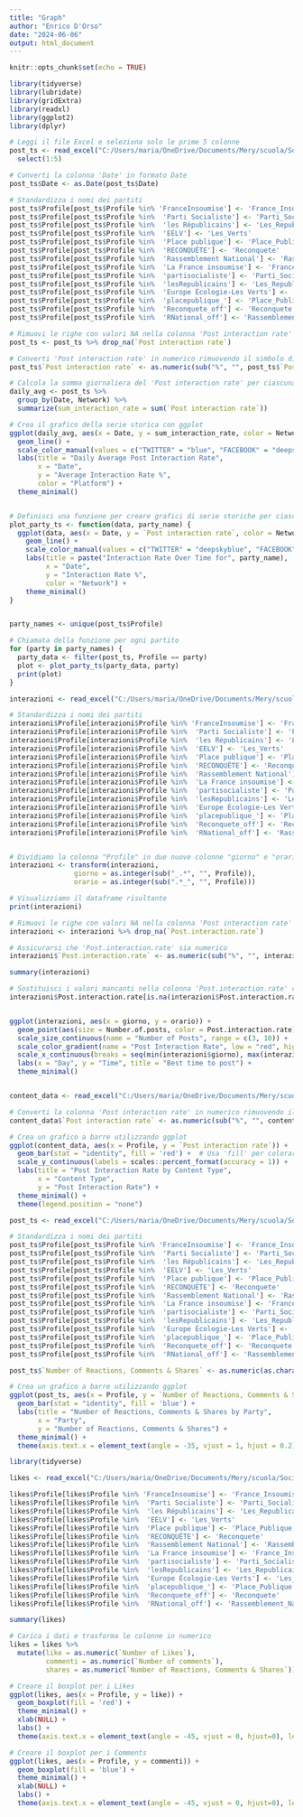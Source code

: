 ---
title: "Graph"
author: "Enrico D'Orso"
date: "2024-06-06"
output: html_document
---

```{r setup, include=FALSE}
knitr::opts_chunk$set(echo = TRUE)
```


```{r}

library(tidyverse)
library(lubridate)
library(gridExtra)
library(readxl)
library(ggplot2)
library(dplyr)

```

```{r}
# Leggi il file Excel e seleziona solo le prime 5 colonne
post_ts <- read_excel("C:/Users/maria/OneDrive/Documents/Mery/scuola/Social media analytics/Elezioni Francia Dati_grezzi.xlsx", sheet = 2) %>%
  select(1:5)

# Converti la colonna 'Date' in formato Date
post_ts$Date <- as.Date(post_ts$Date)

# Standardizza i nomi dei partiti
post_ts$Profile[post_ts$Profile %in% 'FranceInsoumise'] <- 'France_Insoumise'
post_ts$Profile[post_ts$Profile %in%  'Parti Socialiste'] <- 'Parti_Socialiste'
post_ts$Profile[post_ts$Profile %in%  'les Républicains'] <- 'Les_Republicains'
post_ts$Profile[post_ts$Profile %in%  'EELV'] <- 'Les_Verts'
post_ts$Profile[post_ts$Profile %in%  'Place publique'] <- 'Place_Publique'
post_ts$Profile[post_ts$Profile %in%  'RECONQUÊTE'] <- 'Reconquete'
post_ts$Profile[post_ts$Profile %in%  'Rassemblement National'] <- 'Rassemblement_National'
post_ts$Profile[post_ts$Profile %in%  'La France insoumise'] <- 'France_Insoumise'
post_ts$Profile[post_ts$Profile %in%  'partisocialiste'] <- 'Parti_Socialiste'
post_ts$Profile[post_ts$Profile %in%  'lesRepublicains'] <- 'Les_Republicains'
post_ts$Profile[post_ts$Profile %in%  'Europe Écologie-Les Verts'] <- 'Les_Verts'
post_ts$Profile[post_ts$Profile %in%  'placepublique_'] <- 'Place_Publique'
post_ts$Profile[post_ts$Profile %in%  'Reconquete_off'] <- 'Reconquete'
post_ts$Profile[post_ts$Profile %in%  'RNational_off'] <- 'Rassemblement_National'

# Rimuovi le righe con valori NA nella colonna 'Post interaction rate'
post_ts <- post_ts %>% drop_na(`Post interaction rate`)

# Converti 'Post interaction rate' in numerico rimuovendo il simbolo di percentuale e moltiplicando per 100
post_ts$`Post interaction rate` <- as.numeric(sub("%", "", post_ts$`Post interaction rate`)) * 100

# Calcola la somma giornaliera del 'Post interaction rate' per ciascuna piattaforma
daily_avg <- post_ts %>%
  group_by(Date, Network) %>%
  summarize(sum_interaction_rate = sum(`Post interaction rate`))

# Crea il grafico della serie storica con ggplot
ggplot(daily_avg, aes(x = Date, y = sum_interaction_rate, color = Network)) +
  geom_line() +
  scale_color_manual(values = c("TWITTER" = "blue", "FACEBOOK" = "deepskyblue")) +
  labs(title = "Daily Average Post Interaction Rate",
       x = "Date",
       y = "Average Interaction Rate %",
       color = "Platform") +
  theme_minimal()



```

```{r}

# Definisci una funzione per creare grafici di serie storiche per ciascun partito
plot_party_ts <- function(data, party_name) {
  ggplot(data, aes(x = Date, y = `Post interaction rate`, color = Network)) +
    geom_line() +
    scale_color_manual(values = c("TWITTER" = "deepskyblue", "FACEBOOK" = "blue")) +
    labs(title = paste("Interaction Rate Over Time for", party_name),
         x = "Date",
         y = "Interaction Rate %",
         color = "Network") +
    theme_minimal()
}


party_names <- unique(post_ts$Profile)

# Chiamata della funzione per ogni partito
for (party in party_names) {
  party_data <- filter(post_ts, Profile == party)
  plot <- plot_party_ts(party_data, party)
  print(plot)
}

```

```{r}

interazioni <- read_excel("C:/Users/maria/OneDrive/Documents/Mery/scuola/Social media analytics/Elezioni Francia Dati_grezzi.xlsx", sheet = 3)

# Standardizza i nomi dei partiti
interazioni$Profile[interazioni$Profile %in% 'FranceInsoumise'] <- 'France_Insoumise'
interazioni$Profile[interazioni$Profile %in%  'Parti Socialiste'] <- 'Parti_Socialiste'
interazioni$Profile[interazioni$Profile %in%  'les Républicains'] <- 'Les_Republicains'
interazioni$Profile[interazioni$Profile %in%  'EELV'] <- 'Les_Verts'
interazioni$Profile[interazioni$Profile %in%  'Place publique'] <- 'Place_Publique'
interazioni$Profile[interazioni$Profile %in%  'RECONQUÊTE'] <- 'Reconquete'
interazioni$Profile[interazioni$Profile %in%  'Rassemblement National'] <- 'Rassemblement_National'
interazioni$Profile[interazioni$Profile %in%  'La France insoumise'] <- 'France_Insoumise'
interazioni$Profile[interazioni$Profile %in%  'partisocialiste'] <- 'Parti_Socialiste'
interazioni$Profile[interazioni$Profile %in%  'lesRepublicains'] <- 'Les_Republicains'
interazioni$Profile[interazioni$Profile %in%  'Europe Écologie-Les Verts'] <- 'Les_Verts'
interazioni$Profile[interazioni$Profile %in%  'placepublique_'] <- 'Place_Publique'
interazioni$Profile[interazioni$Profile %in%  'Reconquete_off'] <- 'Reconquete'
interazioni$Profile[interazioni$Profile %in%  'RNational_off'] <- 'Rassemblement_National'


# Dividiamo la colonna "Profile" in due nuove colonne "giorno" e "orario"
interazioni <- transform(interazioni, 
                giorno = as.integer(sub("_.*", "", Profile)),
                orario = as.integer(sub(".*_", "", Profile)))

# Visualizziamo il dataframe risultante
print(interazioni)

# Rimuovi le righe con valori NA nella colonna 'Post interaction rate'
interazioni <- interazioni %>% drop_na(`Post.interaction.rate`)

# Assicurarsi che 'Post.interaction.rate' sia numerico
interazioni$`Post.interaction.rate` <- as.numeric(sub("%", "", interazioni$`Post.interaction.rate`)) * 100

summary(interazioni)

# Sostituisci i valori mancanti nella colonna 'Post.interaction.rate' con la media
interazioni$Post.interaction.rate[is.na(interazioni$Post.interaction.rate)] <- mean(interazioni$Post.interaction.rate, na.rm = TRUE)


ggplot(interazioni, aes(x = giorno, y = orario)) +
  geom_point(aes(size = Number.of.posts, color = Post.interaction.rate)) +
  scale_size_continuous(name = "Number of Posts", range = c(3, 10)) +  # Cambia il range per ingrandire i punti
  scale_color_gradient(name = "Post Interaction Rate", low = "red", high = "green") +
  scale_x_continuous(breaks = seq(min(interazioni$giorno), max(interazioni$giorno), by = 1)) +  # Mostra tutti i numeri sull'asse x
  labs(x = "Day", y = "Time", title = "Best time to post") +
  theme_minimal()



```

```{r}
content_data <- read_excel("C:/Users/maria/OneDrive/Documents/Mery/scuola/Social media analytics/Elezioni Francia Dati_grezzi.xlsx", sheet = 11)

# Converti la colonna 'Post interaction rate' in numerico rimuovendo il simbolo di percentuale e moltiplicando per 100
content_data$`Post interaction rate` <- as.numeric(sub("%", "", content_data$`Post interaction rate`)) * 100

# Crea un grafico a barre utilizzando ggplot
ggplot(content_data, aes(x = Profile, y = `Post interaction rate`)) +
  geom_bar(stat = "identity", fill = 'red') +  # Usa 'fill' per colorare le barre
  scale_y_continuous(labels = scales::percent_format(accuracy = 1)) +
  labs(title = "Post Interaction Rate by Content Type",
       x = "Content Type",
       y = "Post Interaction Rate") +
  theme_minimal() +
  theme(legend.position = "none")

```

```{r}

post_ts <- read_excel("C:/Users/maria/OneDrive/Documents/Mery/scuola/Social media analytics/Elezioni Francia Dati_grezzi.xlsx", sheet = 1)

# Standardizza i nomi dei partiti
post_ts$Profile[post_ts$Profile %in% 'FranceInsoumise'] <- 'France_Insoumise'
post_ts$Profile[post_ts$Profile %in%  'Parti Socialiste'] <- 'Parti_Socialiste'
post_ts$Profile[post_ts$Profile %in%  'les Républicains'] <- 'Les_Republicains'
post_ts$Profile[post_ts$Profile %in%  'EELV'] <- 'Les_Verts'
post_ts$Profile[post_ts$Profile %in%  'Place publique'] <- 'Place_Publique'
post_ts$Profile[post_ts$Profile %in%  'RECONQUÊTE'] <- 'Reconquete'
post_ts$Profile[post_ts$Profile %in%  'Rassemblement National'] <- 'Rassemblement_National'
post_ts$Profile[post_ts$Profile %in%  'La France insoumise'] <- 'France_Insoumise'
post_ts$Profile[post_ts$Profile %in%  'partisocialiste'] <- 'Parti_Socialiste'
post_ts$Profile[post_ts$Profile %in%  'lesRepublicains'] <- 'Les_Republicains'
post_ts$Profile[post_ts$Profile %in%  'Europe Écologie-Les Verts'] <- 'Les_Verts'
post_ts$Profile[post_ts$Profile %in%  'placepublique_'] <- 'Place_Publique'
post_ts$Profile[post_ts$Profile %in%  'Reconquete_off'] <- 'Reconquete'
post_ts$Profile[post_ts$Profile %in%  'RNational_off'] <- 'Rassemblement_National'

post_ts$`Number of Reactions, Comments & Shares` <- as.numeric(as.character(post_ts$`Number of Reactions, Comments & Shares`))

# Crea un grafico a barre utilizzando ggplot
ggplot(post_ts, aes(x = Profile, y = `Number of Reactions, Comments & Shares`)) +
  geom_bar(stat = "identity", fill = 'blue') +
  labs(title = "Number of Reactions, Comments & Shares by Party",
       x = "Party",
       y = "Number of Reactions, Comments & Shares") +
  theme_minimal() +
  theme(axis.text.x = element_text(angle = -35, vjust = 1, hjust = 0.2))

```







```{r}
library(tidyverse)

likes <- read_excel("C:/Users/maria/OneDrive/Documents/Mery/scuola/Social media analytics/Elezioni Francia Dati_grezzi.xlsx", sheet = 1)

likes$Profile[likes$Profile %in% 'FranceInsoumise'] <- 'France_Insoumise'
likes$Profile[likes$Profile %in%  'Parti Socialiste'] <- 'Parti_Socialiste'
likes$Profile[likes$Profile %in%  'les Républicains'] <- 'Les_Republicains'
likes$Profile[likes$Profile %in%  'EELV'] <- 'Les_Verts'
likes$Profile[likes$Profile %in%  'Place publique'] <- 'Place_Publique'
likes$Profile[likes$Profile %in%  'RECONQUÊTE'] <- 'Reconquete'
likes$Profile[likes$Profile %in%  'Rassemblement National'] <- 'Rassemblement_National'
likes$Profile[likes$Profile %in%  'La France insoumise'] <- 'France_Insoumise'
likes$Profile[likes$Profile %in%  'partisocialiste'] <- 'Parti_Socialiste'
likes$Profile[likes$Profile %in%  'lesRepublicains'] <- 'Les_Republicains'
likes$Profile[likes$Profile %in%  'Europe Écologie-Les Verts'] <- 'Les_Verts'
likes$Profile[likes$Profile %in%  'placepublique_'] <- 'Place_Publique'
likes$Profile[likes$Profile %in%  'Reconquete_off'] <- 'Reconquete'
likes$Profile[likes$Profile %in%  'RNational_off'] <- 'Rassemblement_National'

summary(likes)

# Carica i dati e trasforma le colonne in numerico
likes = likes %>% 
  mutate(like = as.numeric(`Number of Likes`), 
         commenti = as.numeric(`Number of comments`), 
         shares = as.numeric(`Number of Reactions, Comments & Shares`))

# Creare il boxplot per i Likes
ggplot(likes, aes(x = Profile, y = like)) +
  geom_boxplot(fill = 'red') +
  theme_minimal() +
  xlab(NULL) +
  labs() +
  theme(axis.text.x = element_text(angle = -45, vjust = 0, hjust=0), legend.position = "none")

# Creare il boxplot per i Comments
ggplot(likes, aes(x = Profile, y = commenti)) +
  geom_boxplot(fill = 'blue') +
  theme_minimal() +
  xlab(NULL) +
  labs() +
  theme(axis.text.x = element_text(angle = -45, vjust = 0, hjust=0), legend.position = "none")
```

